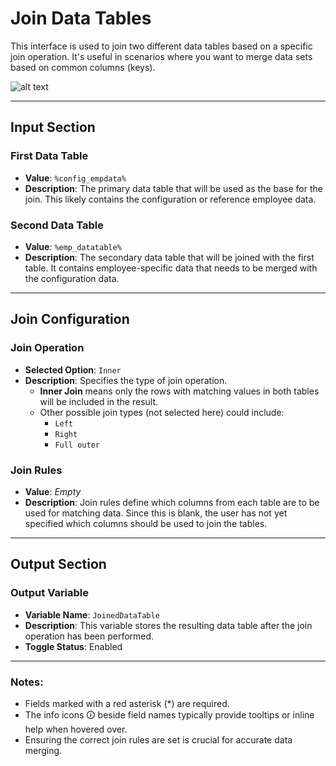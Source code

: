 # Join Data Tables

This interface is used to join two different data tables based on a specific join operation. It's useful in scenarios where you want to merge data sets based on common columns (keys).

![alt text](../../../assets/datatable/join-datatable.png)

---
## Input Section

### First Data Table
- **Value**: `%config_empdata%`
- **Description**: The primary data table that will be used as the base for the join. This likely contains the configuration or reference employee data.

### Second Data Table
- **Value**: `%emp_datatable%`
- **Description**: The secondary data table that will be joined with the first table. It contains employee-specific data that needs to be merged with the configuration data.

---
## Join Configuration

### Join Operation
- **Selected Option**: `Inner`
- **Description**: Specifies the type of join operation.
  - **Inner Join** means only the rows with matching values in both tables will be included in the result.
  - Other possible join types (not selected here) could include:
    - `Left`
    - `Right`
    - `Full outer`

### Join Rules
- **Value**: _Empty_
- **Description**: Join rules define which columns from each table are to be used for matching data. Since this is blank, the user has not yet specified which columns should be used to join the tables.

---
## Output Section

### Output Variable
- **Variable Name**: `JoinedDataTable`
- **Description**: This variable stores the resulting data table after the join operation has been performed.
- **Toggle Status**: Enabled

---

### Notes:
- Fields marked with a red asterisk (*) are required.
- The info icons 🛈 beside field names typically provide tooltips or inline help when hovered over.
- Ensuring the correct join rules are set is crucial for accurate data merging.





